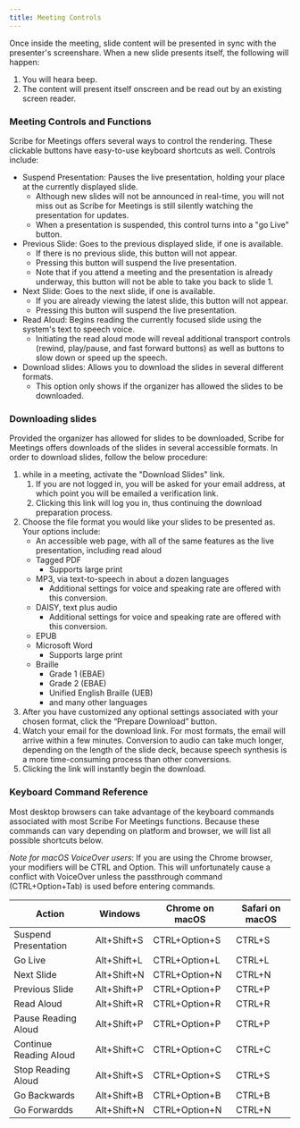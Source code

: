 ```yaml
---
title: Meeting Controls
---
```



Once inside the meeting, slide content will be presented in sync with the presenter's screenshare. When a new slide presents itself, the following will happen:
1. You will heara beep.
1. The content will present itself onscreen and be read out by an existing screen reader.

### Meeting Controls and Functions

Scribe for Meetings offers several ways to control the rendering. These clickable buttons have easy-to-use keyboard shortcuts as well. Controls include:
* Suspend Presentation: Pauses the live presentation, holding your place at the currently displayed slide.      
    * Although new slides will not be announced in real-time, you will not miss out as Scribe for Meetings is still silently watching the presentation for updates.
    * When a presentation is suspended, this control turns into a "go Live" button.
* Previous Slide: Goes to the previous displayed slide, if one is available.
    * If there is no previous slide, this button will not appear.
    * Pressing this button will suspend the live presentation.
    * Note that if you attend a meeting and the presentation is already underway, this button will not be able to take you back to slide 1.
* Next Slide: Goes to the next slide, if one is available.
    * If you are already viewing the latest slide, this button will not appear.
    * Pressing this button will suspend the live presentation.
* Read Aloud: Begins reading the currently focused slide using the system's text to speech voice.
    * Initiating the read aloud mode will reveal additional transport controls (rewind, play/pause, and fast forward buttons) as well as buttons to slow down or speed up the speech.
* Download slides: Allows you to download the slides in several different formats.
    * This option only shows if the organizer has allowed the slides to be downloaded.

### Downloading slides

Provided the organizer has allowed for slides to be downloaded, Scribe for Meetings offers downloads of the slides in several accessible formats. In order to download slides, follow the below procedure:
1. while in a meeting, activate the "Download Slides" link.
	1. If you are not logged in, you will be asked for your email address, at which point you will be emailed a verification link.
	1. Clicking this link will log you in, thus continuing the download preparation process.
1. Choose the file format you would like your slides to be presented as. Your options include:
    * An accessible web page, with all of the same features as the live presentation, including read aloud
    * Tagged PDF
        * Supports large print
    * MP3, via text-to-speech in about a dozen languages
        * Additional settings for voice and speaking rate are offered with this conversion.
    * DAISY, text plus audio
        * Additional settings for voice and speaking rate are offered with this conversion.
    * EPUB
    * Microsoft Word
        * Supports large print
    * Braille
        * Grade 1 (EBAE)
        * Grade 2 (EBAE)
        * Unified English Braille (UEB)
        * and many other languages
1. After you have customized any optional settings associated with your chosen format, click the “Prepare Download” button.
1. Watch your email for the download link. For most formats, the email will arrive within a few minutes. Conversion to audio can take much longer, depending on the length of the slide deck, because speech synthesis is a more time-consuming process than other conversions.
1. Clicking the link will instantly begin the download.

### Keyboard Command Reference

Most desktop browsers can take advantage of the keyboard commands associated with most Scribe For Meetings functions. Because these commands can vary depending on platform and browser, we will list all possible shortcuts below.

*Note for macOS VoiceOver users*: If you are using the Chrome browser, your modifiers will be CTRL and Option. This will unfortunately cause a conflict with VoiceOver unless the passthrough command (CTRL+Option+Tab) is used before entering commands.

Action | Windows | Chrome on macOS | Safari on macOS
--- | --- | --- | ---
Suspend Presentation | Alt+Shift+S | CTRL+Option+S | CTRL+S
Go Live | Alt+Shift+L | CTRL+Option+L | CTRL+L
Next Slide | Alt+Shift+N | CTRL+Option+N | CTRL+N
Previous Slide | Alt+Shift+P | CTRL+Option+P | CTRL+P
Read Aloud | Alt+Shift+R | CTRL+Option+R | CTRL+R
Pause Reading Aloud | Alt+Shift+P | CTRL+Option+P | CTRL+P
Continue Reading Aloud | Alt+Shift+C | CTRL+Option+C | CTRL+C
Stop Reading Aloud | Alt+Shift+S | CTRL+Option+S | CTRL+S
Go Backwards | Alt+Shift+B | CTRL+Option+B | CTRL+B
Go Forwardds | Alt+Shift+N | CTRL+Option+N | CTRL+N

